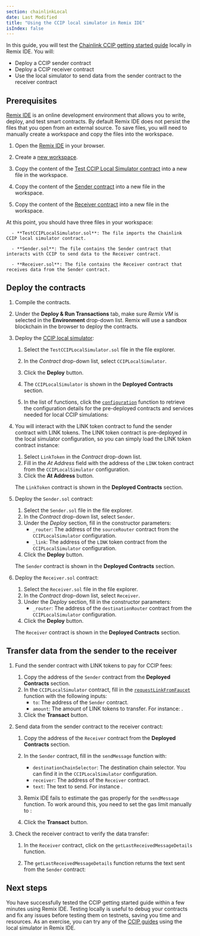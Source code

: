 ```yaml
---
section: chainlinkLocal
date: Last Modified
title: "Using the CCIP local simulator in Remix IDE"
isIndex: false
---
```



<Common callout="importPackage" />

In this guide, you will test the [Chainlink CCIP getting started guide](/ccip/getting-started) locally in Remix IDE. You will:

- Deploy a CCIP sender contract
- Deploy a CCIP receiver contract
- Use the local simulator to send data from the sender contract to the receiver contract

## Prerequisites

[Remix IDE](https://remix.ethereum.org/) is an online development environment that allows you to write, deploy, and test smart contracts. By default Remix IDE
does not persist the files that you open from an external source. To save files, you will need to manually create a workspace and copy the files into the workspace.

1. Open the [Remix IDE](https://remix.ethereum.org/) in your browser.
1. Create a [new workspace](https://remix-ide.readthedocs.io/en/latest/file_explorer.html#new-workspace).
1. Copy the content of the [Test CCIP Local Simulator contract](https://docs.chain.link/samples/CCIP/TestCCIPLocalSimulator.sol) into a new file in the workspace.

   <CodeSample src="samples/CCIP/TestCCIPLocalSimulator.sol" />

1. Copy the content of the [Sender contract](https://docs.chain.link/samples/CCIP/Sender.sol) into a new file in the workspace.

   <CodeSample src="samples/CCIP/Sender.sol" />

1. Copy the content of the [Receiver contract](https://docs.chain.link/samples/CCIP/Receiver.sol) into a new file in the workspace.

   <CodeSample src="samples/CCIP/Receiver.sol" />

At this point, you should have three files in your workspace:

      - **TestCCIPLocalSimulator.sol**: The file imports the Chainlink CCIP local simulator contract.

      - **Sender.sol**: The file contains the Sender contract that interacts with CCIP to send data to the Receiver contract.

      - **Receiver.sol**: The file contains the Receiver contract that receives data from the Sender contract.

## Deploy the contracts

1.  Compile the contracts.
1.  Under the **Deploy & Run Transactions** tab, make sure _Remix VM_ is selected in the **Environment** drop-down list. Remix will use a sandbox blockchain in the
    browser to deploy the contracts.
1.  Deploy the [CCIP local simulator](/chainlink-local/api-reference/v0.2.3/ccip-local-simulator#cciplocalsimulator):
    1. Select the `TestCCIPLocalSimulator.sol` file in the file explorer.
    1. In the _Contract_ drop-down list, select `CCIPLocalSimulator`.
    1. Click the **Deploy** button.
    1. The `CCIPLocalSimulator` is shown in the **Deployed Contracts** section.
    1. In the list of functions, click the [`configuration`](/chainlink-local/api-reference/v0.2.3/ccip-local-simulator#configuration) function to retrieve the
       configuration details for the pre-deployed contracts and services needed for local CCIP simulations:

       <ClickToZoom
         src="/images/chainlink-local/ccip/remix/cciplocalsimulator-configuration.jpg"
         alt="Remix IDE CCIP Local Simulator configuration"
       />

1.  You will interact with the LINK token contract to fund the sender contract with LINK tokens. The LINK token contract is pre-deployed in the local simulator
    configuration, so you can simply load the LINK token contract instance:
    1.  Select `LinkToken` in the _Contract_ drop-down list.
    1.  Fill in the _At Address_ field with the address of the `LINK` token contract from the `CCIPLocalSimulator` configuration.
    1.  Click the **At Address** button.

    The `LinkToken` contract is shown in the **Deployed Contracts** section.

1.  Deploy the `Sender.sol` contract:
    1.  Select the `Sender.sol` file in the file explorer.
    1.  In the _Contract_ drop-down list, select `Sender`.
    1.  Under the _Deploy_ section, fill in the constructor parameters:
        - `_router`: The address of the `sourceRouter` contract from the `CCIPLocalSimulator` configuration.
        - `_link`: The address of the `LINK` token contract from the `CCIPLocalSimulator` configuration.
    1.  Click the **Deploy** button.

    The `Sender` contract is shown in the **Deployed Contracts** section.

1.  Deploy the `Receiver.sol` contract:
    1.  Select the `Receiver.sol` file in the file explorer.
    1.  In the _Contract_ drop-down list, select `Receiver`.
    1.  Under the _Deploy_ section, fill in the constructor parameters:
        - `_router`: The address of the `destinationRouter` contract from the `CCIPLocalSimulator` configuration.
    1.  Click the **Deploy** button.

    The `Receiver` contract is shown in the **Deployed Contracts** section.

## Transfer data from the sender to the receiver

1. Fund the sender contract with LINK tokens to pay for CCIP fees:
   1. Copy the address of the `Sender` contract from the **Deployed Contracts** section.
   1. In the `CCIPLocalSimulator` contract, fill in the [`requestLinkFromFaucet`](/chainlink-local/api-reference/v0.2.3/ccip-local-simulator#requestlinkfromfaucet)
      function with the following inputs:
      - `to`: The address of the `Sender` contract.
      - `amount`: The amount of LINK tokens to transfer. For instance: <CopyText text="1000000000000000000" code/>.
   1. Click the **Transact** button.

1. Send data from the sender contract to the receiver contract:
   1. Copy the address of the `Receiver` contract from the **Deployed Contracts** section.
   1. In the `Sender` contract, fill in the `sendMessage` function with:
      - `destinationChainSelector`: The destination chain selector. You can find it in the `CCIPLocalSimulator` configuration.
      - `receiver`: The address of the `Receiver` contract.
      - `text`: The text to send. For instance <CopyText text="Hello!" code/>.

   1. Remix IDE fails to estimate the gas properly for the `sendMessage` function. To work around this, you need to set the gas limit manually
      to <CopyText text="3000000" code/>:

      <ClickToZoom
        src="/images/chainlink-local/ccip/remix/sendMessage-estimateGas.jpg"
        alt="RemixIDE CCIP Local sendMessage force gas limit"
      />

   1. Click the **Transact** button.

1. Check the receiver contract to verify the data transfer:
   1. In the `Receiver` contract, click on the `getLastReceivedMessageDetails` function.
   1. The `getLastReceivedMessageDetails` function returns the text sent from the `Sender` contract:

      <ClickToZoom
        src="/images/chainlink-local/ccip/remix/receivedMessage.jpg"
        alt="RemixIDE CCIP Local receivedMessage"
      />

## Next steps

You have successfully tested the CCIP getting started guide within a few minutes using Remix IDE. Testing locally is useful to debug your contracts and fix any
issues before testing them on testnets, saving you time and resources. As an exercise, you can try any of the
[CCIP guides](/ccip/tutorials) using the local simulator in Remix IDE.
